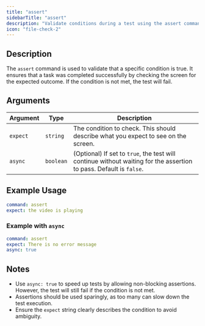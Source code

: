 ```yaml
---
title: "assert"
sidebarTitle: "assert"
description: "Validate conditions during a test using the assert command."
icon: "file-check-2"
---
```


## Description
The `assert` command is used to validate that a specific condition is true. It ensures that a task was completed successfully by checking the screen for the expected outcome. If the condition is not met, the test will fail.

## Arguments
| Argument   | Type      | Description                                                                 |
|------------|-----------|-----------------------------------------------------------------------------|
| `expect`   | `string`  | The condition to check. This should describe what you expect to see on the screen. |
| `async`    | `boolean` | (Optional) If set to `true`, the test will continue without waiting for the assertion to pass. Default is `false`. |

## Example Usage
```yaml
command: assert
expect: the video is playing
```

### Example with `async`

```yaml
command: assert
expect: There is no error message
async: true
```

## Notes
- Use `async: true` to speed up tests by allowing non-blocking assertions. However, the test will still fail if the condition is not met.
- Assertions should be used sparingly, as too many can slow down the test execution.
- Ensure the `expect` string clearly describes the condition to avoid ambiguity.
